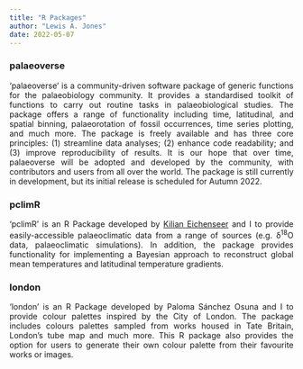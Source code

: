 ```yaml
---
title: "R Packages"
author: "Lewis A. Jones"
date: 2022-05-07
---
```

### <span style="color: #ed4d7e"><a href="https://github.com/palaeoverse-community/palaeoverse" style="text-decoration: none;">palaeoverse</a></span>

<p align="justify">'palaeoverse' is a community-driven software package of generic functions for the palaeobiology community. It provides a standardised toolkit of functions to carry out routine tasks in palaeobiological studies. The package offers a range of functionality including time, latitudinal, and spatial binning, palaeorotation of fossil occurrences, time series plotting, and much more. The package is freely available and has three core principles: (1) streamline data analyses; (2) enhance code readability; and (3) improve reproducibility of results. It is our hope that over time, palaeoverse will be adopted and developed by the community, with contributors and users from all over the world. The package is still currently in development, but its initial release is scheduled for Autumn 2022.</p>

### <span style="color: #ed4d7e"><a href="https://github.com/KEichenseer/pclimR" style="text-decoration: none;">pclimR</a></span>

<p align="justify">'pclimR' is an R Package developed by [Kilian Eichenseer](https://github.com/KEichenseer) and I to provide easily-accessible palaeoclimatic data from a range of sources (e.g. δ^18^O data, palaeoclimatic simulations). In addition, the package provides functionality for implementing a Bayesian approach to reconstruct global mean temperatures and latitudinal temperature gradients. </p>

### <span style="color: #ed4d7e"><a href="https://github.com/LewisAJones/london" style="text-decoration: none;">london</a></span>

<p align="justify">'london' is an R Package developed by Paloma Sánchez Osuna and I to provide colour palettes inspired by the City of London. The package includes colours palettes sampled from works housed in Tate Britain, London's tube map and much more. This R package also provides the option for users to generate their own colour palette from their favourite works or images.</p>

